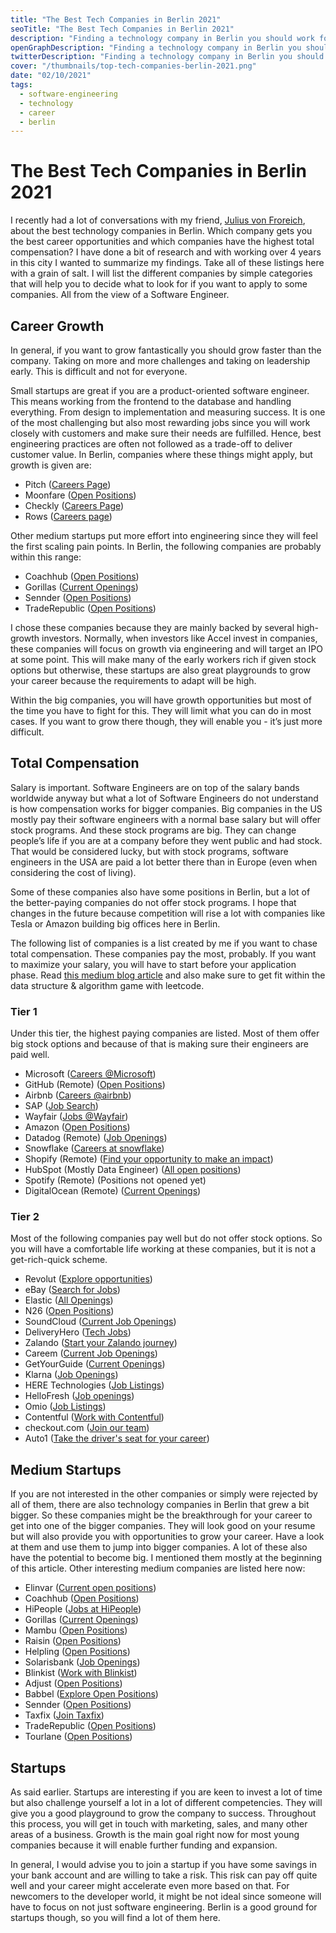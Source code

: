 ```yaml
---
title: "The Best Tech Companies in Berlin 2021"
seoTitle: "The Best Tech Companies in Berlin 2021"
description: "Finding a technology company in Berlin you should work for is difficult. This list will show you the best companies to work for in 2021 that mostly speak english. From startups to bigger companies. The most promising companies are presented in this article."
openGraphDescription: "Finding a technology company in Berlin you should work for is difficult. This list will show you the best companies to work for in 2021 that mostly speak english. From startups to bigger companies. The most promising companies are presented in this article."
twitterDescription: "Finding a technology company in Berlin you should work for is difficult. This list will show you the best companies to work for in 2021 that mostly speak english. From startups to bigger companies. The most promising companies are presented in this article."
cover: "/thumbnails/top-tech-companies-berlin-2021.png"
date: "02/10/2021"
tags:
  - software-engineering
  - technology
  - career
  - berlin
---
```


# The Best Tech Companies in Berlin 2021

I recently had a lot of conversations with my friend, [Julius von Froreich](https://von-froreich.com), about the best technology companies in Berlin. Which company gets you the best career opportunities and which companies have the highest total compensation? I have done a bit of research and with working over 4 years in this city I wanted to summarize my findings. Take all of these listings here with a grain of salt. I will list the different companies by simple categories that will help you to decide what to look for if you want to apply to some companies. All from the view of a Software Engineer.

## Career Growth

In general, if you want to grow fantastically you should grow faster than the company. Taking on more and more challenges and taking on leadership early. This is difficult and not for everyone.

Small startups are great if you are a product-oriented software engineer. This means working from the frontend to the database and handling everything. From design to implementation and measuring success. It is one of the most challenging but also most rewarding jobs since you will work closely with customers and make sure their needs are fulfilled. Hence, best engineering practices are often not followed as a trade-off to deliver customer value. In Berlin, companies where these things might apply, but growth is given are:

- Pitch ([Careers Page](https://boards.greenhouse.io/pitch))
- Moonfare ([Open Positions](https://www.moonfare.com/careers/#open-positions))
- Checkly ([Careers Page](https://www.checklyhq.com/jobs))
- Rows ([Careers page](https://github.com/dashdash/hiring))

Other medium startups put more effort into engineering since they will feel the first scaling pain points. In Berlin, the following companies are probably within this range:

- Coachhub ([Open Positions](https://coachhub.io/career/#personio-jobs))
- Gorillas ([Current Openings](https://gorillas.recruitee.com/))
- Sennder ([Open Positions](https://www.sennder.com/open-positions))
- TradeRepublic ([Open Positions](https://traderepublic.com/careers/))

I chose these companies because they are mainly backed by several high-growth investors. Normally, when investors like Accel invest in companies, these companies will focus on growth via engineering and will target an IPO at some point. This will make many of the early workers rich if given stock options but otherwise, these startups are also great playgrounds to grow your career because the requirements to adapt will be high.

Within the big companies, you will have growth opportunities but most of the time you have to fight for this. They will limit what you can do in most cases. If you want to grow there though, they will enable you - it’s just more difficult.

## Total Compensation

Salary is important. Software Engineers are on top of the salary bands worldwide anyway but what a lot of Software Engineers do not understand is how compensation works for bigger companies. Big companies in the US mostly pay their software engineers with a normal base salary but will offer stock programs. And these stock programs are big. They can change people’s life if you are at a company before they went public and had stock. That would be considered lucky, but with stock programs, software engineers in the USA are paid a lot better there than in Europe (even when considering the cost of living).

Some of these companies also have some positions in Berlin, but a lot of the better-paying companies do not offer stock programs. I hope that changes in the future because competition will rise a lot with companies like Tesla or Amazon building big offices here in Berlin.

The following list of companies is a list created by me if you want to chase total compensation. These companies pay the most, probably. If you want to maximize your salary, you will have to start before your application phase. Read [this medium blog article](https://bayareabelletrist.medium.com/how-i-negotiated-a-software-engineer-offer-in-silicon-valley-f11590f5c656) and also make sure to get fit within the data structure & algorithm game with leetcode.

### Tier 1

Under this tier, the highest paying companies are listed. Most of them offer big stock options and because of that is making sure their engineers are paid well.

- Microsoft ([Careers @Microsoft](https://careers.microsoft.com/professionals/us/en/search-results))
- GitHub (Remote) ([Open Positions](https://github.com/about/careers))
- Airbnb ([Careers @airbnb](https://careers.airbnb.com/))
- SAP ([Job Search](https://jobs.sap.com/search/?q=&locationsearch=&locale=en_US))
- Wayfair ([Jobs @Wayfair](https://www.wayfair.com/careers/jobs/?gh_src=a5f36eaa2&keywords=&locationIds=2&stateIds=&countryIds=2))
- Amazon ([Open Positions](https://www.amazon.jobs/en/))
- Datadog (Remote) ([Job Openings](https://www.datadoghq.com/jobs-engineering/))
- Snowflake ([Careers at snowflake](https://careers.snowflake.com/us/en))
- Shopify (Remote) ([Find your opportunity to make an impact](https://www.shopify.com/careers/search?locations%5B%5D=EMEA&keywords=&sort=team_asc))
- HubSpot (Mostly Data Engineer) ([All open positions](https://www.hubspot.com/careers/jobs?hubs_signup-url=www.hubspot.com/careers&hubs_signup-cta=careers-homepage-hero&page=1#office=berlin;department=product-engineering;))
- Spotify (Remote) (Positions not opened yet)
- DigitalOcean (Remote) ([Current Openings](https://www.digitalocean.com/careers/#anchor--current-openings))

### Tier 2

Most of the following companies pay well but do not offer stock options. So you will have a comfortable life working at these companies, but it is not a get-rich-quick scheme.

- Revolut ([Explore opportunities](https://www.revolut.com/en-US/careers))
- eBay ([Search for Jobs](https://jobs.ebayinc.com/search-jobs))
- Elastic ([All Openings](https://jobs.elastic.co/all-openings#/))
- N26 ([Open Positions](https://n26.com/en/careers/locations/49747))
- SoundCloud ([Current Job Openings](https://jobs.soundcloud.com/))
- DeliveryHero ([Tech Jobs](https://careers.deliveryhero.com/global/en/c/tech-jobs))
- Zalando ([Start your Zalando journey](https://jobs.zalando.com/en/jobs/?gh_src=22377bdd1us&filters%5Boffices%5D%5B0%5D=Berlin))
- Careem ([Current Job Openings](https://boards.greenhouse.io/careem))
- GetYourGuide ([Current Openings](https://careers.getyourguide.com/))
- Klarna ([Job Openings](https://jobs.lever.co/klarna?location=Berlin%2C%20Germany))
- HERE Technologies ([Job Listings](https://careers-here.icims.com/jobs/search?ss=1&searchLocation=13183--Berlin))
- HelloFresh ([Job openings](https://www.hellofresh.com/careers/locations/de))
- Omio ([Job Listings](https://www.omio.com/jobs/#jobListings))
- Contentful ([Work with Contentful](https://www.contentful.com/careers/))
- checkout.com ([Join our team](https://www.checkout.com/careers#jobs))
- Auto1 ([Take the driver's seat for your career](https://www.auto1-group.com/jobs/?locations=Berlin&departments=Technology))

## Medium Startups

If you are not interested in the other companies or simply were rejected by all of them, there are also technology companies in Berlin that grew a bit bigger. So these companies might be the breakthrough for your career to get into one of the bigger companies. They will look good on your resume but will also provide you with opportunities to grow your career. Have a look at them and use them to jump into bigger companies. A lot of these also have the potential to become big. I mentioned them mostly at the beginning of this article. Other interesting medium companies are listed here now:

- Elinvar ([Current open positions](https://jobs.elinvar.de/))
- Coachhub ([Open Positions](https://coachhub.io/career/#personio-jobs))
- HiPeople ([Jobs at HiPeople](https://angel.co/company/hipeople/jobs))
- Gorillas ([Current Openings](https://gorillas.recruitee.com/))
- Mambu ([Open Positions](https://www.mambu.com/careers/positions/))
- Raisin ([Open Positions](https://www.raisin.com/careers/))
- Helpling ([Open Positions](https://www.helpling.de/careers#positions))
- Solarisbank ([Job Openings](https://www.solarisbank.com/en/careers/#jobs))
- Blinkist ([Work with Blinkist](https://www.blinkist.com/en/jobs))
- Adjust ([Open Positions](https://www.adjust.com/company/careers/jobs/))
- Babbel ([Explore Open Positions](https://jobs.babbel.com/en/))
- Sennder ([Open Positions](https://www.sennder.com/open-positions))
- Taxfix ([Join Taxfix](https://taxfix.de/en/careers/))
- TradeRepublic ([Open Positions](https://traderepublic.com/careers/))
- Tourlane ([Open Positions](https://careers.tourlane.com/))

## Startups

As said earlier. Startups are interesting if you are keen to invest a lot of time but also challenge yourself a lot in a lot of different competencies. They will give you a good playground to grow the company to success. Throughout this process, you will get in touch with marketing, sales, and many other areas of a business. Growth is the main goal right now for most young companies because it will enable further funding and expansion.

In general, I would advise you to join a startup if you have some savings in your bank account and are willing to take a risk. This risk can pay off quite well and your career might accelerate even more based on that. For newcomers to the developer world, it might be not ideal since someone will have to focus on not just software engineering. Berlin is a good ground for startups though, so you will find a lot of them here.
